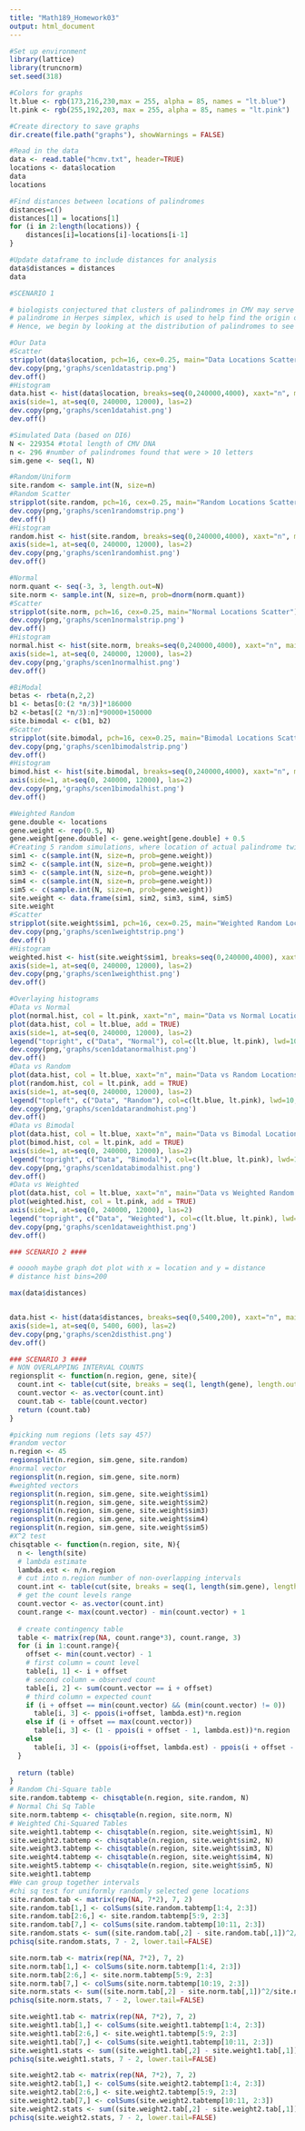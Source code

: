 ```yaml
---
title: "Math189_Homework03"
output: html_document
---
```



```r
#Set up environment
library(lattice)
library(truncnorm)
set.seed(318)

#Colors for graphs
lt.blue <- rgb(173,216,230,max = 255, alpha = 85, names = "lt.blue")
lt.pink <- rgb(255,192,203, max = 255, alpha = 85, names = "lt.pink")

#Create directory to save graphs 
dir.create(file.path("graphs"), showWarnings = FALSE)

#Read in the data
data <- read.table("hcmv.txt", header=TRUE)
locations <- data$location
data
locations
```

```r
#Find distances between locations of palindromes
distances=c()
distances[1] = locations[1]
for (i in 2:length(locations)) { 
    distances[i]=locations[i]-locations[i-1]
}

#Update dataframe to include distances for analysis 
data$distances = distances
data


```

```r
#SCENARIO 1

# biologists conjectured that clusters of palindromes in CMV may serve the same role as the single long 
# palindrome in Herpes simplex, which is used to help find the origin of replication
# Hence, we begin by looking at the distribution of palindromes to see if we can make any observations about the type

#Our Data
#Scatter
stripplot(data$location, pch=16, cex=0.25, main="Data Locations Scatter")
dev.copy(png,'graphs/scen1datastrip.png')
dev.off()
#Histogram
data.hist <- hist(data$location, breaks=seq(0,240000,4000), xaxt="n", main="Data Locations Histogram")
axis(side=1, at=seq(0, 240000, 12000), las=2)
dev.copy(png,'graphs/scen1datahist.png')
dev.off()

#Simulated Data (based on DI6)
N <- 229354 #total length of CMV DNA
n <- 296 #number of palindromes found that were > 10 letters
sim.gene <- seq(1, N)

#Random/Uniform
site.random <- sample.int(N, size=n) 
#Random Scatter
stripplot(site.random, pch=16, cex=0.25, main="Random Locations Scatter")
dev.copy(png,'graphs/scen1randomstrip.png')
dev.off()
#Histogram
random.hist <- hist(site.random, breaks=seq(0,240000,4000), xaxt="n", main="Random Locations Histogram")
axis(side=1, at=seq(0, 240000, 12000), las=2)
dev.copy(png,'graphs/scen1randomhist.png')
dev.off()

#Normal
norm.quant <- seq(-3, 3, length.out=N)
site.norm <- sample.int(N, size=n, prob=dnorm(norm.quant))
#Scatter
stripplot(site.norm, pch=16, cex=0.25, main="Normal Locations Scatter")
dev.copy(png,'graphs/scen1normalstrip.png')
dev.off()
#Histogram
normal.hist <- hist(site.norm, breaks=seq(0,240000,4000), xaxt="n", main="Normal Locations Histogram")
axis(side=1, at=seq(0, 240000, 12000), las=2)
dev.copy(png,'graphs/scen1normalhist.png')
dev.off()

#BiModal
betas <- rbeta(n,2,2)
b1 <- betas[0:(2 *n/3)]*186000
b2 <-betas[(2 *n/3):n]*90000+150000
site.bimodal <- c(b1, b2)
#Scatter
stripplot(site.bimodal, pch=16, cex=0.25, main="Bimodal Locations Scatter")
dev.copy(png,'graphs/scen1bimodalstrip.png')
dev.off()
#Histogram
bimod.hist <- hist(site.bimodal, breaks=seq(0,240000,4000), xaxt="n", main="Bimodal Locations Histogram")
axis(side=1, at=seq(0, 240000, 12000), las=2)
dev.copy(png,'graphs/scen1bimodalhist.png')
dev.off()

#Weighted Random
gene.double <- locations
gene.weight <- rep(0.5, N)
gene.weight[gene.double] <- gene.weight[gene.double] + 0.5
#Creating 5 random simulations, where location of actual palindrome twice as likely to be picked
sim1 <- c(sample.int(N, size=n, prob=gene.weight))
sim2 <- c(sample.int(N, size=n, prob=gene.weight))
sim3 <- c(sample.int(N, size=n, prob=gene.weight))
sim4 <- c(sample.int(N, size=n, prob=gene.weight))
sim5 <- c(sample.int(N, size=n, prob=gene.weight))
site.weight <- data.frame(sim1, sim2, sim3, sim4, sim5)
site.weight
#Scatter
stripplot(site.weight$sim1, pch=16, cex=0.25, main="Weighted Random Locations Scatter")
dev.copy(png,'graphs/scen1weightstrip.png')
dev.off()
#Histogram
weighted.hist <- hist(site.weight$sim1, breaks=seq(0,240000,4000), xaxt="n", main="Weighted Random Locations Histogram")
axis(side=1, at=seq(0, 240000, 12000), las=2)
dev.copy(png,'graphs/scen1weighthist.png')
dev.off()

#Overlaying histograms
#Data vs Normal
plot(normal.hist, col = lt.pink, xaxt="n", main="Data vs Normal Locations") 
plot(data.hist, col = lt.blue, add = TRUE)
axis(side=1, at=seq(0, 240000, 12000), las=2)
legend("topright", c("Data", "Normal"), col=c(lt.blue, lt.pink), lwd=10, border="black")
dev.copy(png,'graphs/scen1datanormalhist.png')
dev.off()
#Data vs Random
plot(data.hist, col = lt.blue, xaxt="n", main="Data vs Random Locations") 
plot(random.hist, col = lt.pink, add = TRUE)
axis(side=1, at=seq(0, 240000, 12000), las=2)
legend("topleft", c("Data", "Random"), col=c(lt.blue, lt.pink), lwd=10, border="black")
dev.copy(png,'graphs/scen1datarandmohist.png')
dev.off()
#Data vs Bimodal
plot(data.hist, col = lt.blue, xaxt="n", main="Data vs Bimodal Locations") 
plot(bimod.hist, col = lt.pink, add = TRUE)
axis(side=1, at=seq(0, 240000, 12000), las=2)
legend("topright", c("Data", "Bimodal"), col=c(lt.blue, lt.pink), lwd=10, border="black")
dev.copy(png,'graphs/scen1databimodalhist.png')
dev.off()
#Data vs Weighted
plot(data.hist, col = lt.blue, xaxt="n", main="Data vs Weighted Random Locations") 
plot(weighted.hist, col = lt.pink, add = TRUE)
axis(side=1, at=seq(0, 240000, 12000), las=2)
legend("topright", c("Data", "Weighted"), col=c(lt.blue, lt.pink), lwd=10, border="black")
dev.copy(png,'graphs/scen1dataweighthist.png')
dev.off()
```

```r
### SCENARIO 2 ####

# ooooh maybe graph dot plot with x = location and y = distance
# distance hist bins=200

max(data$distances)


data.hist <- hist(data$distances, breaks=seq(0,5400,200), xaxt="n", main="Distances Between Palidromes", xlab="Distance from Last Palindrome", ylab="Count")
axis(side=1, at=seq(0, 5400, 600), las=2)
dev.copy(png,'graphs/scen2disthist.png')
dev.off()

```

```r
### SCENARIO 3 ####
# NON OVERLAPPING INTERVAL COUNTS
regionsplit <- function(n.region, gene, site){
  count.int <- table(cut(site, breaks = seq(1, length(gene), length.out=n.region+1), include.lowest=TRUE))
  count.vector <- as.vector(count.int)
  count.tab <- table(count.vector)
  return (count.tab)
}

#picking num regions (lets say 45?)
#random vector
n.region <- 45
regionsplit(n.region, sim.gene, site.random)
#normal vector
regionsplit(n.region, sim.gene, site.norm)
#weighted vectors 
regionsplit(n.region, sim.gene, site.weight$sim1)
regionsplit(n.region, sim.gene, site.weight$sim2)
regionsplit(n.region, sim.gene, site.weight$sim3)
regionsplit(n.region, sim.gene, site.weight$sim4)
regionsplit(n.region, sim.gene, site.weight$sim5)
#X^2 test
chisqtable <- function(n.region, site, N){
  n <- length(site)
  # lambda estimate
  lambda.est <- n/n.region
  # cut into n.region number of non-overlapping intervals
  count.int <- table(cut(site, breaks = seq(1, length(sim.gene), length.out=n.region+1), include.lowest=TRUE))
  # get the count levels range
  count.vector <- as.vector(count.int)
  count.range <- max(count.vector) - min(count.vector) + 1
  
  # create contingency table
  table <- matrix(rep(NA, count.range*3), count.range, 3)
  for (i in 1:count.range){
    offset <- min(count.vector) - 1
    # first column = count level
    table[i, 1] <- i + offset
    # second column = observed count
    table[i, 2] <- sum(count.vector == i + offset)
    # third column = expected count
    if (i + offset == min(count.vector) && (min(count.vector) != 0))
      table[i, 3] <- ppois(i+offset, lambda.est)*n.region
    else if (i + offset == max(count.vector))
      table[i, 3] <- (1 - ppois(i + offset - 1, lambda.est))*n.region
    else
      table[i, 3] <- (ppois(i+offset, lambda.est) - ppois(i + offset - 1, lambda.est))*n.region
  }
  
  return (table)
}
# Random Chi-Square table
site.random.tabtemp <- chisqtable(n.region, site.random, N)
# Normal Chi Sq Table
site.norm.tabtemp <- chisqtable(n.region, site.norm, N)
# Weighted Chi-Squared Tables
site.weight1.tabtemp <- chisqtable(n.region, site.weight$sim1, N)
site.weight2.tabtemp <- chisqtable(n.region, site.weight$sim2, N)
site.weight3.tabtemp <- chisqtable(n.region, site.weight$sim3, N)
site.weight4.tabtemp <- chisqtable(n.region, site.weight$sim4, N)
site.weight5.tabtemp <- chisqtable(n.region, site.weight$sim5, N)
site.weight1.tabtemp
#We can group together intervals 
#chi sq test for uniformly randomly selected gene locations
site.random.tab <- matrix(rep(NA, 7*2), 7, 2)
site.random.tab[1,] <- colSums(site.random.tabtemp[1:4, 2:3])
site.random.tab[2:6,] <- site.random.tabtemp[5:9, 2:3]
site.random.tab[7,] <- colSums(site.random.tabtemp[10:11, 2:3])
site.random.stats <- sum((site.random.tab[,2] - site.random.tab[,1])^2/site.random.tab[,2])
pchisq(site.random.stats, 7 - 2, lower.tail=FALSE)

site.norm.tab <- matrix(rep(NA, 7*2), 7, 2)
site.norm.tab[1,] <- colSums(site.norm.tabtemp[1:4, 2:3])
site.norm.tab[2:6,] <- site.norm.tabtemp[5:9, 2:3]
site.norm.tab[7,] <- colSums(site.norm.tabtemp[10:19, 2:3])
site.norm.stats <- sum((site.norm.tab[,2] - site.norm.tab[,1])^2/site.norm.tab[,2])
pchisq(site.norm.stats, 7 - 2, lower.tail=FALSE)

site.weight1.tab <- matrix(rep(NA, 7*2), 7, 2)
site.weight1.tab[1,] <- colSums(site.weight1.tabtemp[1:4, 2:3])
site.weight1.tab[2:6,] <- site.weight1.tabtemp[5:9, 2:3]
site.weight1.tab[7,] <- colSums(site.weight1.tabtemp[10:11, 2:3])
site.weight1.stats <- sum((site.weight1.tab[,2] - site.weight1.tab[,1])^2/site.weight1.tab[,2])
pchisq(site.weight1.stats, 7 - 2, lower.tail=FALSE)

site.weight2.tab <- matrix(rep(NA, 7*2), 7, 2)
site.weight2.tab[1,] <- colSums(site.weight2.tabtemp[1:4, 2:3])
site.weight2.tab[2:6,] <- site.weight2.tabtemp[5:9, 2:3]
site.weight2.tab[7,] <- colSums(site.weight2.tabtemp[10:11, 2:3])
site.weight2.stats <- sum((site.weight2.tab[,2] - site.weight2.tab[,1])^2/site.weight2.tab[,2])
pchisq(site.weight2.stats, 7 - 2, lower.tail=FALSE)
```